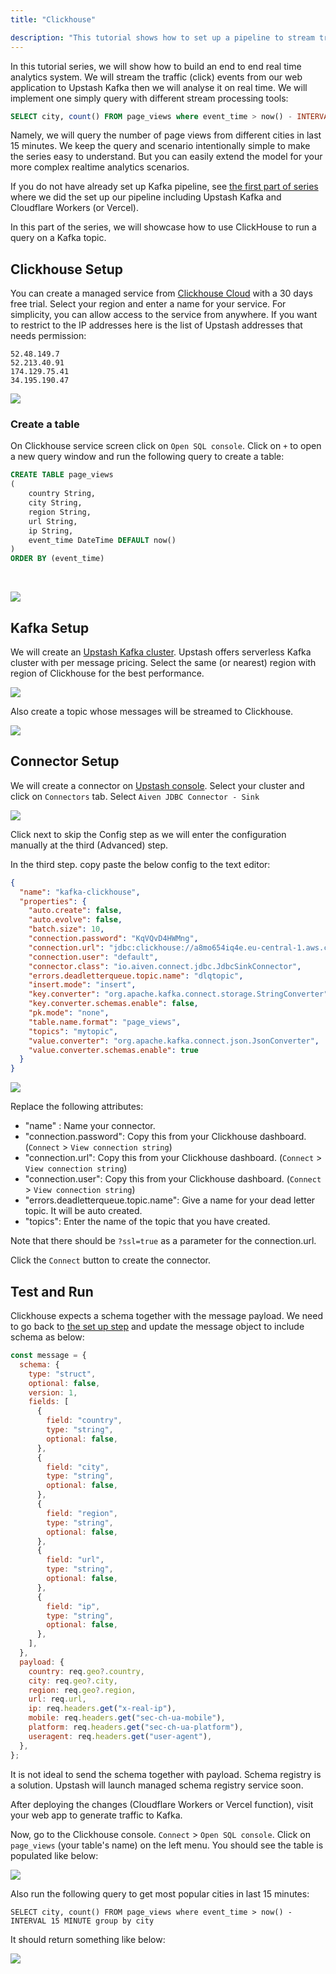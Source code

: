 ```yaml
---
title: "Clickhouse"

description: "This tutorial shows how to set up a pipeline to stream traffic events to Upstash Kafka and analyse with Clickhouse"
---
```


In this tutorial series, we will show how to build an end to end real time
analytics system. We will stream the traffic (click) events from our web
application to Upstash Kafka then we will analyse it on real time. We will
implement one simply query with different stream processing tools:

```sql
SELECT city, count() FROM page_views where event_time > now() - INTERVAL 15 MINUTE group by city
```

Namely, we will query the number of page views from different cities in last 15
minutes. We keep the query and scenario intentionally simple to make the series
easy to understand. But you can easily extend the model for your more complex
realtime analytics scenarios.

If you do not have already set up Kafka pipeline, see
[the first part of series](./cloudflare_workers) where we
did the set up our pipeline including Upstash Kafka and Cloudflare Workers (or
Vercel).

In this part of the series, we will showcase how to use ClickHouse to run a
query on a Kafka topic.

## Clickhouse Setup

You can create a managed service from
[Clickhouse Cloud](https://https://clickhouse.cloud/) with a 30 days free trial.
Select your region and enter a name for your service. For simplicity, you can
allow access to the service from anywhere. If you want to restrict to the IP
addresses here is the list of Upstash addresses that needs permission:

```text
52.48.149.7
52.213.40.91
174.129.75.41
34.195.190.47
```

<Frame>
  <img src="/img/clickhouse/ss1.png" />
</Frame>

### Create a table

On Clickhouse service screen click on `Open SQL console`. Click on `+` to open a
new query window and run the following query to create a table:

```sql
CREATE TABLE page_views
(
    country String,
    city String,
    region String,
    url String,
    ip String,
    event_time DateTime DEFAULT now()
)
ORDER BY (event_time)
```

&nbsp;

<Frame>
  <img src="/img/clickhouse/ss7.png" />
</Frame>

## Kafka Setup

We will create an [Upstash Kafka cluster](https://console.upstash.com/kafka).
Upstash offers serverless Kafka cluster with per message pricing. Select the
same (or nearest) region with region of Clickhouse for the best performance.
&nbsp;

<Frame>
  <img src="/img/clickhouse/ss8.png" />
</Frame>

Also create a topic whose messages will be streamed to Clickhouse. &nbsp;

<Frame>
  <img src="/img/clickhouse/ss9.png" />
</Frame>

## Connector Setup

We will create a connector on
[Upstash console](https://console.upstash.com/kafka). Select your cluster and
click on `Connectors` tab. Select `Aiven JDBC Connector - Sink`

<Frame>
  <img src="/img/clickhouse/ss2.png" />
</Frame>

Click next to skip the Config step as we will enter the configuration manually
at the third (Advanced) step.

In the third step. copy paste the below config to the text editor:

```json
{
  "name": "kafka-clickhouse",
  "properties": {
    "auto.create": false,
    "auto.evolve": false,
    "batch.size": 10,
    "connection.password": "KqVQvD4HWMng",
    "connection.url": "jdbc:clickhouse://a8mo654iq4e.eu-central-1.aws.clickhouse.cloud:8443/default?ssl=true",
    "connection.user": "default",
    "connector.class": "io.aiven.connect.jdbc.JdbcSinkConnector",
    "errors.deadletterqueue.topic.name": "dlqtopic",
    "insert.mode": "insert",
    "key.converter": "org.apache.kafka.connect.storage.StringConverter",
    "key.converter.schemas.enable": false,
    "pk.mode": "none",
    "table.name.format": "page_views",
    "topics": "mytopic",
    "value.converter": "org.apache.kafka.connect.json.JsonConverter",
    "value.converter.schemas.enable": true
  }
}
```

<Frame>
  <img src="/img/clickhouse/ss4.png" />
</Frame>

Replace the following attributes:

- "name" : Name your connector.
- "connection.password": Copy this from your Clickhouse dashboard. (`Connect` >
  `View connection string`)
- "connection.url": Copy this from your Clickhouse dashboard. (`Connect` >
  `View connection string`)
- "connection.user": Copy this from your Clickhouse dashboard. (`Connect` >
  `View connection string`)
- "errors.deadletterqueue.topic.name": Give a name for your dead letter topic.
  It will be auto created.
- "topics": Enter the name of the topic that you have created.

Note that there should be `?ssl=true` as a parameter for the connection.url.

Click the `Connect` button to create the connector.

## Test and Run

Clickhouse expects a schema together with the message payload. We need to go
back to [the set up step](./cloudflare_workers) and update
the message object to include schema as below:

```js
const message = {
  schema: {
    type: "struct",
    optional: false,
    version: 1,
    fields: [
      {
        field: "country",
        type: "string",
        optional: false,
      },
      {
        field: "city",
        type: "string",
        optional: false,
      },
      {
        field: "region",
        type: "string",
        optional: false,
      },
      {
        field: "url",
        type: "string",
        optional: false,
      },
      {
        field: "ip",
        type: "string",
        optional: false,
      },
    ],
  },
  payload: {
    country: req.geo?.country,
    city: req.geo?.city,
    region: req.geo?.region,
    url: req.url,
    ip: req.headers.get("x-real-ip"),
    mobile: req.headers.get("sec-ch-ua-mobile"),
    platform: req.headers.get("sec-ch-ua-platform"),
    useragent: req.headers.get("user-agent"),
  },
};
```

<Note>
  It is not ideal to send the schema together with payload. Schema registry is a
  solution. Upstash will launch managed schema registry service soon.
</Note>

After deploying the changes (Cloudflare Workers or Vercel function), visit your
web app to generate traffic to Kafka.

Now, go to the Clickhouse console. `Connect` > `Open SQL console`. Click on
`page_views` (your table's name) on the left menu. You should see the table is
populated like below:

<Frame>
  <img src="/img/clickhouse/ss6.png" />
</Frame>

Also run the following query to get most popular cities in last 15 minutes:

```shell
SELECT city, count() FROM page_views where event_time > now() - INTERVAL 15 MINUTE group by city
```

It should return something like below:

<Frame>
  <img src="/img/clickhouse/ss10.png" />
</Frame>
